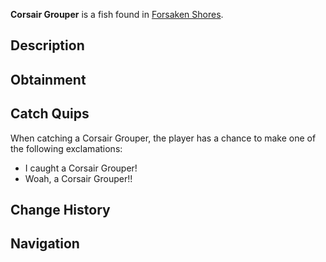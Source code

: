 {{FishInfobox
|image          = Corsair Grouper.png
|rarity         = Common
|sea            = First Sea
|location       = [[Forsaken Shores]]
|sublocation    = 
|sources        = Fishing Rod
|radar_location = 
|xp             = 30
|weather        = 
|time           = Day
|season         = Spring, Summer
|bait           = Seaweed
|base_weight    = 20
|base_value     = 35
|weight_range   = 15
|base_chance    = 120
|base_resil     = 100
}}
'''Corsair Grouper''' is a {{Rarity|Common}} fish found in [[Forsaken Shores]].

== Description ==
{{Description|The Corsair Grouper is a resilient, bulky fish, often hiding among shores. Known for its powerful bites, it’s a decent challenge for beginners.|Bestiary Entry}}

== Obtainment ==
{{Description|commonly caught in Forsaken Shores.|Bestiary Hint}}
{{Fish Availability|
Forsaken Shores/Coral Reef
Forsaken Shores/Freshwater Pond
Forsaken Shores/Surrounding Ocean
|top_rods      = 
Free Spirit Rod\566676.31\0;
Leviathan's Fang Rod\565357.19\0;
Trident Rod\542373.59\0;
Azure Of Lagoon\534912.23\83630.12;
No-Life Rod\513966.67\79041.01;
Training Rod\360161.64\96144.34;
Flimsy Rod\300851.51\95449.53;
Tempest Rod\493332.66\71729.04;
Nocturnal Rod\299532.23\271566.81;
Firework Rod\406102.68\98323.29;
Crystalized Rod\406102.68\98323.29;
Auric Rod\403776.09\97759.99;
Fungal Rod\402275.06\97396.57;
Seraphic Rod\492830.18\0;
Challenger's Rod\490968.4\73646.45;
Ethereal Prism Rod\484787.3\0;
Astralhook Rod\482801.98\0;
Rod Of The Forgotten Fang\482426.55\30993.04;
Blazebringer Rod\478014.27\77985.32;
Rod Of The Depths\476054.01\69182.13;
Rod Of The Exalted One\475822.17\0;
Zeus Rod\465473.59\77538.54;
Verdant Shear Rod\461212.53\83396.71;
Depthseeker Rod\451398.16\83304.19;
Avalanche Rod\448928.94\83778.53;
Volcanic Rod\446681.83\75740.6;
Steady Rod\197681.83\37882.69
|recommended   = Trident Rod
}}

== Catch Quips ==
When catching a Corsair Grouper, the player has a chance to make one of the following exclamations:
* I caught a Corsair Grouper!
* Woah, a Corsair Grouper!!

== Change History ==
{{Change History|{{subst:Current Version}}}}

== Navigation ==
{{Fish Navbox|Forsaken Shores}}